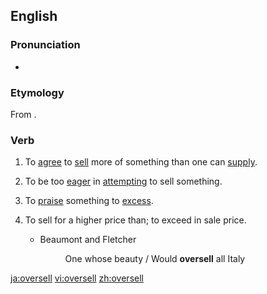 ==English==

===Pronunciation===
* {{a|US}} {{IPA|/oʊ.vɚ.sɛl/}}
*: {{rhymes|ɛl}}

===Etymology===
From {{prefix|over|sell}}.

===Verb===
{{en-verb|oversells|overselling|oversold}} 

# {{context|transitive|lang=en}} To [[agree]] to [[sell]] more of something than one can [[supply]].
# {{context|transitive|lang=en}} To be too [[eager]] in [[attempting]] to sell something.
# {{context|transitive|lang=en}} To [[praise]] something to [[excess]].
# {{cx|transitive|obsolete|lang=en}} To sell for a higher price than; to exceed in sale price.
#* Beaumont and Fletcher
#*: One whose beauty / Would '''oversell''' all Italy

[[ja:oversell]]
[[vi:oversell]]
[[zh:oversell]]